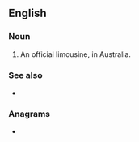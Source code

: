 {{also|Z-car}}
==English==

===Noun===
{{en-noun|head=[[z]] [[car]]}}

# {{lb|en|slang}} An official limousine, in Australia.

===See also===
* {{l|en|Z-car}}

===Anagrams===
* {{l|en|czar}}